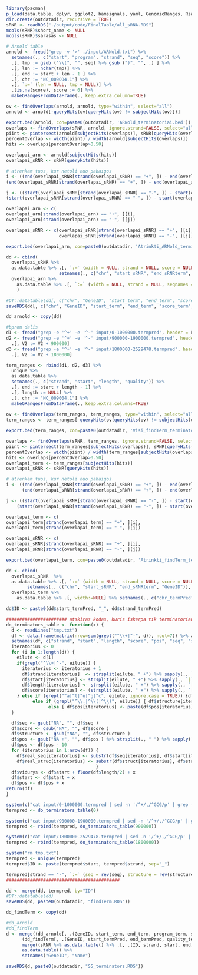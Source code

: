 ```r
library(pacman)
p_load(data.table, dplyr, ggplot2, bamsignals, yaml, GenomicRanges, Rsamtools, foreach, rtracklayer, seqinr, stringr)
dir.create(outdatadir, recursive = TRUE)
sRNR <- readRDS("./output/code/FinalTable/all_sRNA.RDS") 
mcols(sRNR)$short_name <- NULL 
mcols(sRNR)$sarasas <- NULL 
```

```r
# Arnold table
arnold <- fread("grep -v '>' ./input/ARNold.txt") %>% 
  setnames(., c("start", "program", "strand", "seq", "score")) %>% 
  .[, tmp := gsub ("\\(", "", seq) %>% gsub (")", "", .) ] %>% 
  .[, len := nchar(tmp)] %>% 
  .[, end := start + len - 1 ] %>%
  .[, chr := "NC_009004.1"] %>% 
  .[, `:=` (len = NULL, tmp = NULL)] %>% 
  .[is.na(score), score := 0] %>% 
  makeGRangesFromDataFrame(., keep.extra.column=TRUE)

ov <- findOverlaps(arnold, arnold, type="within", select="all")
arnold <- arnold[-queryHits(ov[queryHits(ov) != subjectHits(ov)])]

export.bed(arnold, con=paste0(outdatadir, 'ARNold_terminatoriai.bed'))
overlaps <- findOverlaps(sRNR, arnold, ignore.strand=FALSE, select="all")
piint <- pintersect(arnold[subjectHits(overlaps)], sRNR[queryHits(overlaps)])
percentOverlap <- width(piint) / width(arnold[subjectHits(overlaps)])
hits <- overlaps[percentOverlap>0.50]

overlapai_arn <- arnold[subjectHits(hits)]
overlapai_sRNR <- sRNR[queryHits(hits)]

# atrenkam tuos, kur netoli nuo pabaigos 
i <- ((end(overlapai_sRNR[strand(overlapai_sRNR) == "+", ]) - end(overlapai_arn[strand(overlapai_arn) == "+", ])) / width(overlapai_arn[strand(overlapai_arn) == "+", ]) < 0.5) & 
(end(overlapai_sRNR[strand(overlapai_sRNR) == "+", ]) - end(overlapai_arn[strand(overlapai_arn) == "+", ])) / width(overlapai_arn[strand(overlapai_arn) == "+", ]) > -0.5

j <- ((start(overlapai_sRNR[strand(overlapai_sRNR) == "-", ]) - start(overlapai_arn[strand(overlapai_arn) == "-", ])) / width(overlapai_arn[strand(overlapai_arn) == "-", ])) < 0.5 & 
(start(overlapai_sRNR[strand(overlapai_sRNR) == "-", ]) - start(overlapai_arn[strand(overlapai_arn) == "-", ])) / width(overlapai_arn[strand(overlapai_arn) == "-", ]) > -0.5

overlapai_arn <- c(
overlapai_arn[strand(overlapai_arn) == "+", ][i],
overlapai_arn[strand(overlapai_arn) == "-", ][j])

overlapai_sRNR <- c(overlapai_sRNR[strand(overlapai_sRNR) == "+", ][i],
                    overlapai_sRNR[strand(overlapai_sRNR) == "-", ][j])

export.bed(overlapai_arn, con=paste0(outdatadir, 'Atrinkti_ARNold_terminatoriai.bed'))

dd <- cbind(
  overlapai_sRNR %>% 
  as.data.table %>% .[, `:=` (width = NULL, strand = NULL, score = NULL, Name = NULL, source = NULL, type = NULL, phase = NULL, locus_tag = NULL, feature = NULL, gene_biotype = NULL)] %>% 
                    setnames(., c("chr", "start_sRNR", "end_sRNRterm", "GeneID")),
  overlapai_arn %>% 
    as.data.table %>% .[, `:=` (width = NULL, strand = NULL, seqnames = NULL)] %>% setnames(., c("start_term", "end_term", "program_term", "seq_term", "score_term"))
    )

#DT::datatable(dd[, c("chr", "GeneID", "start_term", "end_term", "score_term", "seq_term", "program_term"), with=FALSE])
saveRDS(dd[, c("chr", "GeneID", "start_term", "end_term", "score_term", "seq_term", "program_term"), with=FALSE], paste0(outdatadir, "ARNold_term.RDS"))

dd_arnold <- copy(dd)
```


```r
#bprom dalis 
d1 <- fread("grep -e '^+' -e '^-' input/0-1000000.termpred", header = F)
d2 <- fread("grep -e '^+' -e '^-' input/900000-1900000.termpred", header = F) %>% 
  .[, V2 := V2 + 900000]
d3 <- fread("grep -e '^+' -e '^-' input/1800000-2529478.termpred", header = F) %>% 
  .[, V2 := V2 + 1800000]

term_ranges <- rbind(d1, d2, d3) %>% 
  unique %>% 
  as.data.table %>% 
  setnames(., c("strand", "start", "length", "quality")) %>% 
  .[, end := start + length - 1] %>% 
  .[, length := NULL] %>% 
  .[, chr := "NC_009004.1"] %>%
  makeGRangesFromDataFrame(., keep.extra.columns=TRUE)
  
ov <- findOverlaps(term_ranges, term_ranges, type="within", select="all")
term_ranges <- term_ranges[-queryHits(ov[queryHits(ov) != subjectHits(ov)])]

export.bed(term_ranges, con=paste0(outdatadir, 'Visi_findTerm_terminatoriai.bed'))

overlaps <- findOverlaps(sRNR, term_ranges, ignore.strand=FALSE, select="all")
piint <- pintersect(term_ranges[subjectHits(overlaps)], sRNR[queryHits(overlaps)])
percentOverlap <- width(piint) / width(term_ranges[subjectHits(overlaps)])
hits <- overlaps[percentOverlap>0.50]
overlapai_term <- term_ranges[subjectHits(hits)]
overlapai_sRNR <- sRNR[queryHits(hits)]

# atrenkam tuos, kur netoli nuo pabaigos 
i <- ((end(overlapai_sRNR[strand(overlapai_sRNR) == "+", ]) - end(overlapai_term[strand(overlapai_term) == "+", ])) / width(overlapai_term[strand(overlapai_term) == "+", ]) < 0.5) & 
      (end(overlapai_sRNR[strand(overlapai_sRNR) == "+", ]) - end(overlapai_term[strand(overlapai_term) == "+", ])) / width(overlapai_term[strand(overlapai_term) == "+", ]) > -0.5

j <- ((start(overlapai_sRNR[strand(overlapai_sRNR) == "-", ]) - start(overlapai_term[strand(overlapai_term) == "-", ])) / width(overlapai_term[strand(overlapai_term) == "-", ]) < 0.5) & 
    (start(overlapai_sRNR[strand(overlapai_sRNR) == "-", ]) - start(overlapai_term[strand(overlapai_term) == "-", ])) / width(overlapai_term[strand(overlapai_term) == "-", ]) > -0.5

overlapai_term <- c(
overlapai_term[strand(overlapai_term) == "+", ][i],
overlapai_term[strand(overlapai_term) == "-", ][j])

overlapai_sRNR <- c(
overlapai_sRNR[strand(overlapai_sRNR) == "+", ][i],
overlapai_sRNR[strand(overlapai_sRNR) == "-", ][j])

export.bed(overlapai_term, con=paste0(outdatadir, 'Atrinkti_findTerm_terminatoriai.bed'))

dd <- cbind(
  overlapai_sRNR  %>% 
  as.data.table %>% .[, `:=` (width = NULL, strand = NULL, score = NULL, Name = NULL, source = NULL, type = NULL, phase = NULL, locus_tag = NULL, feature = NULL, gene_biotype = NULL)] %>% 
        setnames(., c("chr", "start_sRNR", "end_sRNRterm", "GeneID")),
  overlapai_term %>% 
    as.data.table %>% .[, width:=NULL] %>% setnames(., c("chr_termPred", "start_termPred", "end_termPred", "strand_termPred", "quality_termPred")))

dd$ID <- paste0(dd$start_termPred, "_", dd$strand_termPred)

####################### atskiras kodas, kuris iskerpa tik terminatoriaus seka ir randa vidurini nukleotida (pagal simetrija)
do_terminators_table <- function(x) {
  d <- readLines("tmp.txt")
  df <- data.frame(matrix(nrow=sum(grepl("^\\+|^-", d)), ncol=7)) %>% as.data.table
  setnames(df, c("strand", "start", "length", "score", "pos", "seq", "structure"))
  iteratorius <- 0
  for (i in 1:length(d)) {
    eilute <- d[i]
    if(grepl("^\\+|^-", eilute)) {
      iteratorius <- iteratorius + 1
      df$strand[iteratorius]  <- strsplit(eilute, " +") %>% sapply(., `[`, 1 ) %>% unlist
      df$start[iteratorius] <- strsplit(eilute, " +") %>% sapply(., `[`, 2 ) %>% as.numeric
      df$length[iteratorius] <- strsplit(eilute, " +") %>% sapply(., `[`, 3 ) %>% as.numeric
      df$score[iteratorius] <- (strsplit(eilute, " +") %>% sapply(., `[`, 4 ) %>% as.numeric)
    } else if (grepl("^a|^t|^u|^g|^c", eilute, ignore.case = TRUE)) {df$seq[iteratorius] <- paste0(df$seq[iteratorius], eilute)} 
          else if (grepl("^\\.|^\\(|^\\)", eilute)) { df$structure[iteratorius] <- paste0(df$structure[iteratorius], eilute) } 
                else { df$pos[iteratorius] <- paste(df$pos[iteratorius], eilute)}
  }

  df$seq <- gsub("NA", "", df$seq )
  df$score <- gsub("NA", "", df$score )
  df$structure <- gsub("NA", "", df$structure )
  df$pos <- gsub("NA +", "", df$pos ) %>% strsplit(., " ") %>% sapply(., `[`, 1) %>% as.numeric 
  df$pos <- df$pos - 10
  for (iteratorius in 1:nrow(df)) {
    df$real_seq[iteratorius] <- substr(df$seq[iteratorius], df$start[iteratorius]- df$pos[iteratorius], df$start[iteratorius]- df$pos[iteratorius] + df$length[iteratorius] - 1)  
    df$real_struc[iteratorius] <- substr(df$struct[iteratorius], df$start[iteratorius]- df$pos[iteratorius], df$start[iteratorius]- df$pos[iteratorius] + df$length[iteratorius] - 1) 
                                  }
  df$vidurys <- df$start + floor(df$length/2) + x 
  df$start <- df$start + x 
  df$pos <- df$pos + x 
return(df)
}

system(c("cat input/0-1000000.termpred | sed -n '/^+/,/^GCG/p' | grep -v ^G > ./tmp.txt; cat input/0-1000000.termpred | sed -n '/^-/,/^GCG/p' | grep -v ^G >> ./tmp.txt"))
termpred <- do_terminators_table(0)

system(c("cat input/900000-1900000.termpred | sed -n '/^+/,/^GCG/p' | grep -v ^G > ./tmp.txt; cat input/900000-1900000.termpred | sed -n '/^-/,/^GCG/p' | grep -v ^G >> ./tmp.txt"))
termpred <- rbind(termpred, do_terminators_table(900000))

system(c("cat input/1800000-2529478.termpred | sed -n '/^+/,/^GCG/p' | grep -v ^G > ./tmp.txt; cat input/1800000-2529478.termpred | sed -n '/^-/,/^GCG/p' | grep -v ^G >> ./tmp.txt"))
termpred <- rbind(termpred, do_terminators_table(1800000))

system("rm tmp.txt")
termpred <- unique(termpred)
termpred$ID <- paste(termpred$start, termpred$strand, sep="_")

termpred[strand == "-", `:=` (seq = rev(seq), structure = rev(structure), real_struc = rev(real_struc), real_seq=rev(real_seq))] 
###########################################

dd <- merge(dd, termpred, by="ID")
#DT::datatable(dd)
saveRDS(dd, paste0(outdatadir, "findTerm.RDS"))

dd_findTerm <- copy(dd)
```


```r
#dd_arnold 
#dd_findTerm 
d <- merge((dd_arnold[, .(GeneID, start_term, end_term, program_term, score_term, seq_term)]), 
      (dd_findTerm[, .(GeneID, start_termPred, end_termPred, quality_termPred, seq)]), all=TRUE) %>% 
      merge((sRNR %>% as.data.table() %>% .[, .(ID, strand, start, end)] %>% setnames("ID", "GeneID")), ., by="GeneID") %>% 
      as.data.table() %>% 
      setnames("GeneID", "Name")

saveRDS(d, paste0(outdatadir, "S5_terminators.RDS"))
```


